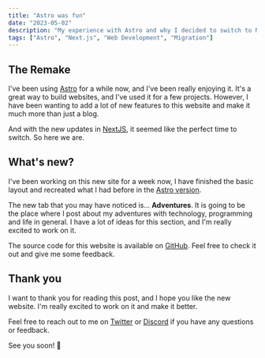 ```yaml
---
title: "Astro was fun"
date: "2023-05-02"
description: "My experience with Astro and why I decided to switch to Next.js for my personal website."
tags: ["Astro", "Next.js", "Web Development", "Migration"]
---
```


## The Remake

I've been using [Astro](https://astro.build) for a while now, and I've been really enjoying it. It's a great way to build websites, and I've used it for a few projects. However, I have been wanting to add a lot of new features to this website and make it much more than just a blog.

And with the new updates in [NextJS](https://nextjs.org/), it seemed like the perfect time to switch. So here we are.

## What's new?

I've been working on this new site for a week now, I have finished the basic layout and recreated what I had before in the [Astro version](https://nirlep.netlify.app/).

The new tab that you may have noticed is... **Adventures**. It is going to be the place where I post about my adventures with technology, programming and life in general. I have a lot of ideas for this section, and I'm really excited to work on it.

The source code for this website is available on [GitHub](https://github.com/Nirlep5252/website). Feel free to check it out and give me some feedback. 

## Thank you

I want to thank you for reading this post, and I hope you like the new website. I'm really excited to work on it and make it better.

Feel free to reach out to me on [Twitter](https://twitter.com/Nirlep_5252_) or [Discord](https://discord.gg/9rYbc54KtY) if you have any questions or feedback.

See you soon! 👋 